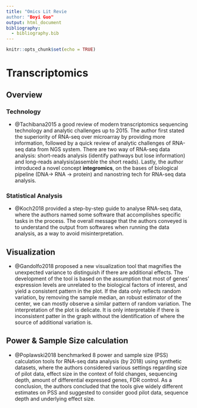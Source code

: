 ```yaml
---
title: "Omics Lit Revie
author: "Boyi Guo"
output: html_document
bibliography:
  - bibliography.bib
---
```


```r
knitr::opts_chunk$set(echo = TRUE)
```

# Transcriptomics

## Overview
### Technology
- @Tachibana2015 a good review of modern transcriptomics sequencing technology and analytic challenges up to 2015. The author first stated the superiority of RNA-seq over microarray by providing more information, followed by a quick review of analytic challenges of RNA-seq data from NGS system. There are two way of RNA-seq data analysis: short-reads analysis (identify pathways but lose information) and long-reads analysis(assemble the short reads). Lastly, the author introduced  a novel concept __integromics__, on the bases of biological pipeline (DNA-> RNA -> protein) and nanostring tech for RNA-seq data analysis.

### Statistical Analysis
- @Koch2018 provided a step-by-step guide to analyse RNA-seq data, where the authors named some software that accomplishes specific tasks in the  process. The overall message that the authors conveyed is to understand the output from softwares when running the data analysis, as a way to avoid misinterpretation.

## Visualization
- @Gandolfo2018 proposed a new visualization tool that magnifies the unexpected variance to distinguish if there are additional effects. The development of the tool is based on the assumption that most of genes' expression levels are unrelated to the biological factors of interest, and yield a consistent pattern in the plot. If the data only reflects random variation, by removing the sample median, an robust estimator of the center, we can mostly observe a similar pattern of random variation. The interpretation of the plot is delicate. It is only interpretable if there is inconsistent patter in the graph without the identification of where the source of additional variation is.


## Power & Sample Size calculation
- @Poplawski2018 benchmarked 8 power and sample size (PSS) calculation tools for RNA-seq data analysis (by 2018) using synthetic datasets, where the authors considered various settings regarding size of pilot data, effect size in the context of fold changes, sequencing depth, amount of differential expressed genes, FDR control. As a conclusion, the authors concluded that the tools give widely different estimates on PSS and suggested to consider good pilot data, sequence depth and underlying effect size.
 